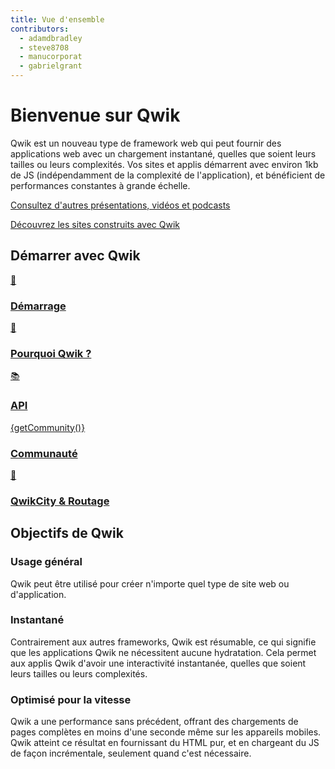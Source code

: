```yaml
---
title: Vue d'ensemble
contributors:
  - adamdbradley
  - steve8708
  - manucorporat
  - gabrielgrant
---
```



# Bienvenue sur Qwik

Qwik est un nouveau type de framework web qui peut fournir des applications web avec un chargement instantané, quelles que soient leurs tailles ou leurs complexités. Vos sites et applis démarrent avec environ 1kb de JS (indépendamment de la complexité de l'application), et bénéficient de performances constantes à grande échelle.

[Consultez d'autres présentations, vidéos et podcasts](/media/)

[Découvrez les sites construits avec Qwik](/showcase/)

## Démarrer avec Qwik

<div class="card-grid">
  <a class="card card-center" href="/docs/getting-started/">
    <p class="icon">🚀</p>
    <h3>Démarrage</h3>
  </a>
  <a class="card card-center" href="/docs/think-qwik/">
    <p class="icon">🤔</p>
    <h3>Pourquoi Qwik ?</h3>
  </a>
  <a class="card card-center" href="/docs/components/overview/">
    <p class="icon">📚</p>
    <h3>API</h3>
  </a>
  <a class="card card-center" href="https://qwik.builder.io/chat">
    <p class="icon">{getCommunity()}</p>
    <h3>Communauté</h3>
  </a>
  <a class="card card-center" href="/qwikcity/overview/">
    <p class="icon">🌃</p>
    <h3>QwikCity & Routage</h3>
  </a>
</div>

## Objectifs de Qwik

<div class="card-grid">
  <div class="card">
    <h3>Usage général</h3>
    <p>Qwik peut être utilisé pour créer n'importe quel type de site web ou d'application.</p>
  </div>
  <div class="card">
    <h3>Instantané</h3>
    <p>Contrairement aux autres frameworks, Qwik est résumable, ce qui signifie que les applications Qwik ne nécessitent aucune hydratation. Cela permet aux applis Qwik d'avoir une interactivité instantanée, quelles que soient leurs tailles ou leurs complexités.</p>
  </div>
  <div class="card">
    <h3>Optimisé pour la vitesse</h3>
    <p>Qwik a une performance sans précédent, offrant des chargements de pages complètes en moins d'une seconde même sur les appareils mobiles. Qwik atteint ce résultat en fournissant du HTML pur, et en chargeant du JS de façon incrémentale, seulement quand c'est nécessaire.</p>
  </div>
</div>
